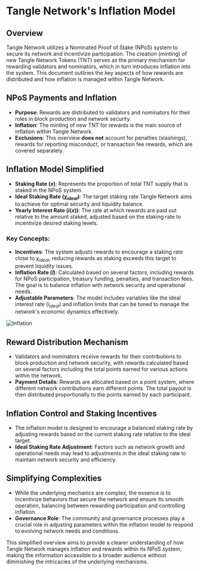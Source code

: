 # Tangle Network's Inflation Model

## Overview

Tangle Network utilizes a Nominated Proof of Stake (NPoS) system to secure its network and incentivize participation. The creation (minting) of new Tangle Network Tokens (TNT) serves as the primary mechanism for rewarding validators and nominators, which in turn introduces inflation into the system. This document outlines the key aspects of how rewards are distributed and how inflation is managed within Tangle Network.

## NPoS Payments and Inflation

- **Purpose**: Rewards are distributed to validators and nominators for their roles in block production and network security.
- **Inflation**: The minting of new TNT for rewards is the main source of inflation within Tangle Network.
- **Exclusions**: This overview **does not** account for penalties (slashings), rewards for reporting misconduct, or transaction fee rewards, which are covered separately.

## Inflation Model Simplified

- **Staking Rate ($x$)**: Represents the proportion of total TNT supply that is staked in the NPoS system.
- **Ideal Staking Rate ($\chi_{ideal}$)**: The target staking rate Tangle Network aims to achieve for optimal security and liquidity balance.
- **Yearly Interest Rate ($i(x)$)**: The rate at which rewards are paid out relative to the amount staked, adjusted based on the staking rate to incentivize desired staking levels.

### Key Concepts:

- **Incentives**: The system adjusts rewards to encourage a staking rate close to $\chi_{ideal}$, reducing rewards as staking exceeds this target to prevent liquidity issues.
- **Inflation Rate ($I$)**: Calculated based on several factors, including rewards for NPoS participation, treasury funding, penalties, and transaction fees. The goal is to balance inflation with network security and operational needs.
- **Adjustable Parameters**: The model includes variables like the ideal interest rate ($i_{ideal}$) and inflation limits that can be tuned to manage the network's economic dynamics effectively.

![Inflation](/desmos-graph.png)

## Reward Distribution Mechanism

- Validators and nominators receive rewards for their contributions to block production and network security, with rewards calculated based on several factors including the total points earned for various actions within the network.
- **Payment Details**: Rewards are allocated based on a point system, where different network contributions earn different points. The total payout is then distributed proportionally to the points earned by each participant.

## Inflation Control and Staking Incentives

- The inflation model is designed to encourage a balanced staking rate by adjusting rewards based on the current staking rate relative to the ideal target.
- **Ideal Staking Rate Adjustment**: Factors such as network growth and operational needs may lead to adjustments in the ideal staking rate to maintain network security and efficiency.

## Simplifying Complexities

- While the underlying mechanics are complex, the essence is to incentivize behaviors that secure the network and ensure its smooth operation, balancing between rewarding participation and controlling inflation.
- **Governance Role**: The community and governance processes play a crucial role in adjusting parameters within the inflation model to respond to evolving network needs and conditions.

This simplified overview aims to provide a clearer understanding of how Tangle Network manages inflation and rewards within its NPoS system, making the information accessible to a broader audience without diminishing the intricacies of the underlying mechanisms.
